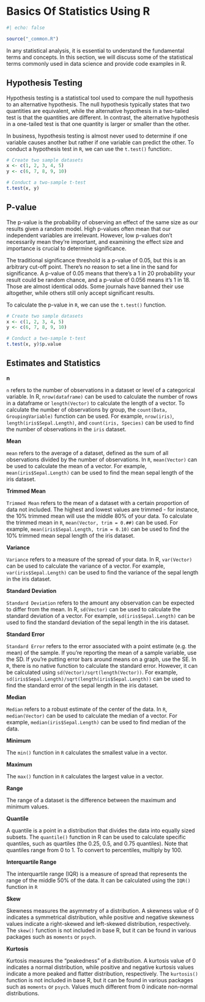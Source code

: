 # Basics Of Statistics Using R {#sec-basic-stats-r}

```r
#| echo: false

source("_common.R")
```

In any statistical analysis, it is essential to understand the fundamental terms and concepts. In this section, we will discuss some of the statistical terms commonly used in data science and provide code examples in R.

## Hypothesis Testing

Hypothesis testing is a statistical tool used to compare the null hypothesis to an alternative hypothesis. The null hypothesis typically states that two quantities are equivalent, while the alternative hypothesis in a two-tailed test is that the quantities are different. In contrast, the alternative hypothesis in a one-tailed test is that one quantity is larger or smaller than the other.

In business, hypothesis testing is almost never used to determine if one variable causes another but rather if one variable can predict the other. To conduct a hypothesis test in `R`, we can use the `t.test()` function:.

```r
# Create two sample datasets
x <- c(1, 2, 3, 4, 5)
y <- c(6, 7, 8, 9, 10)

# Conduct a two-sample t-test
t.test(x, y)
```

## P-value

The p-value is the probability of observing an effect of the same size as our results given a random model. High p-values often mean that our independent variables are irrelevant. However, low p-values don't necessarily mean they're important, and examining the effect size and importance is crucial to determine significance.

The traditional significance threshold is a p-value of 0.05, but this is an arbitrary cut-off point. There's no reason to set a line in the sand for significance. A p-value of 0.05 means that there's a 1 in 20 probability your result could be random chance, and a p-value of 0.056 means it's 1 in 18. Those are almost identical odds. Some journals have banned their use altogether, while others still only accept significant results.

To calculate the p-value in `R`, we can use the `t.test()` function.

```r
# Create two sample datasets
x <- c(1, 2, 3, 4, 5)
y <- c(6, 7, 8, 9, 10)

# Conduct a two-sample t-test
t.test(x, y)$p.value
```

## Estimates and Statistics

**n**

`n` refers to the number of observations in a dataset or level of a categorical variable. In R, `nrow(dataframe)` can be used to calculate the number of rows in a dataframe or `length(Vector)` to calculate the length of a vector. To calculate the number of observations by group, the `count(Data, GroupingVariable)` function can be used. For example, `nrow(iris)`, `length(iris$Sepal.Length)`, and `count(iris, Species)` can be used to find the number of observations in the `iris` dataset.

**Mean**

`mean` refers to the average of a dataset, defined as the sum of all observations divided by the number of observations. In `R`, `mean(Vector)` can be used to calculate the mean of a vector. For example, `mean(iris$Sepal.Length)` can be used to find the mean sepal length of the iris dataset.

**Trimmed Mean**

`Trimmed Mean` refers to the mean of a dataset with a certain proportion of data not included. The highest and lowest values are trimmed - for instance, the 10% trimmed mean will use the middle 80% of your data. To calculate the trimmed mean in `R`, `mean(Vector, trim = 0.##)` can be used. For example, `mean(iris$Sepal.Length, trim = 0.10)` can be used to find the 10% trimmed mean sepal length of the iris dataset.

**Variance**

`Variance` refers to a measure of the spread of your data. In R, `var(Vector)` can be used to calculate the variance of a vector. For example, `var(iris$Sepal.Length)` can be used to find the variance of the sepal length in the iris dataset.

**Standard Deviation**

`Standard Deviation` refers to the amount any observation can be expected to differ from the mean. In R, `sd(Vector)` can be used to calculate the standard deviation of a vector. For example, `sd(iris$Sepal.Length)` can be used to find the standard deviation of the sepal length in the iris dataset.

**Standard Error**

`Standard Error` refers to the error associated with a point estimate (e.g. the mean) of the sample. If you’re reporting the mean of a sample variable, use the SD. If you’re putting error bars around means on a graph, use the SE. In `R`, there is no native function to calculate the standard error. However, it can be calculated using `sd(Vector)/sqrt(length(Vector))`. For example, `sd(iris$Sepal.Length)/sqrt(length(iris$Sepal.Length))` can be used to find the standard error of the sepal length in the iris dataset.

**Median**

`Median` refers to a robust estimate of the center of the data. In `R`, `median(Vector)` can be used to calculate the median of a vector. For example, `median(iris$Sepal.Length)` can be used to find median of the data.

**Minimum**

The `min()` function in `R` calculates the smallest value in a vector.

**Maximum**

The `max()` function in `R` calculates the largest value in a vector.

**Range**

The range of a dataset is the difference between the maximum and minimum values.

**Quantile**

A quantile is a point in a distribution that divides the data into equally sized subsets. The `quantile()` function in R can be used to calculate specific quantiles, such as quartiles (the 0.25, 0.5, and 0.75 quantiles). Note that quantiles range from 0 to 1. To convert to percentiles, multiply by 100.

**Interquartile Range**

The interquartile range (IQR) is a measure of spread that represents the range of the middle 50% of the data. It can be calculated using the `IQR()` function in `R`

**Skew**

Skewness measures the asymmetry of a distribution. A skewness value of 0 indicates a symmetrical distribution, while positive and negative skewness values indicate a right-skewed and left-skewed distribution, respectively. The `skew()` function is not included in base R, but it can be found in various packages such as `moments` or `psych`.

**Kurtosis**

Kurtosis measures the "peakedness" of a distribution. A kurtosis value of 0 indicates a normal distribution, while positive and negative kurtosis values indicate a more peaked and flatter distribution, respectively. The `kurtosis()` function is not included in base R, but it can be found in various packages such as `moments` or `psych`. Values much different from 0 indicate non-normal distributions.
